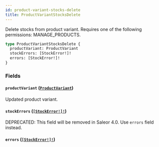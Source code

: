 ```yaml
---
id: product-variant-stocks-delete
title: ProductVariantStocksDelete
---
```


Delete stocks from product variant. Requires one of the following permissions: MANAGE_PRODUCTS.

```graphql
type ProductVariantStocksDelete {
  productVariant: ProductVariant
  stockErrors: [StockError!]!
  errors: [StockError!]!
}
```

### Fields

#### `productVariant` ([`ProductVariant`](../../../developer/api-reference/objects/product-variant))

Updated product variant.

#### `stockErrors` ([`[StockError!]!`](../../../developer/api-reference/objects/stock-error))

<span class="badge badge--warning">DEPRECATED: This field will be removed in Saleor 4.0. Use `errors` field instead.</span>

#### `errors` ([`[StockError!]!`](../../../developer/api-reference/objects/stock-error))
